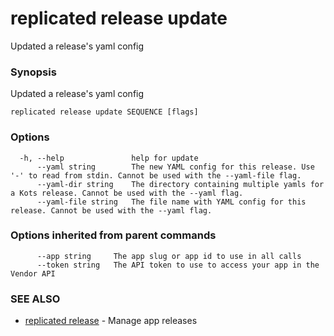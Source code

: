 # replicated release update

Updated a release's yaml config

### Synopsis

Updated a release's yaml config

```
replicated release update SEQUENCE [flags]
```

### Options

```
  -h, --help               help for update
      --yaml string        The new YAML config for this release. Use '-' to read from stdin. Cannot be used with the --yaml-file flag.
      --yaml-dir string    The directory containing multiple yamls for a Kots release. Cannot be used with the --yaml flag.
      --yaml-file string   The file name with YAML config for this release. Cannot be used with the --yaml flag.
```

### Options inherited from parent commands

```
      --app string     The app slug or app id to use in all calls
      --token string   The API token to use to access your app in the Vendor API
```

### SEE ALSO

* [replicated release](replicated-cli-release)	 - Manage app releases

